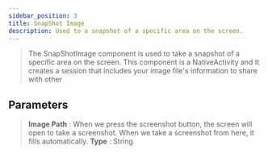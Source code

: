 ---
sidebar_position: 3
title: SnapShot Image
description: Used to a snapshot of a specific area on the screen.
---
> The SnapShotImage component is used to take a snapshot of a specific area on the screen. This component is a NativeActivity and It creates a session that includes your image file's information to share with other 

## Parameters

> **Image Path** : When we press the screenshot button, the screen will open to take a screenshot. When we take a screenshot from here, it fills automatically. **Type** : String
